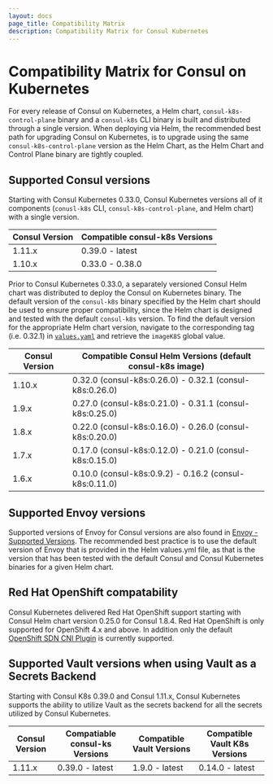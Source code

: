 ```yaml
---
layout: docs
page_title: Compatibility Matrix
description: Compatibility Matrix for Consul Kubernetes
---
```


# Compatibility Matrix for Consul on Kubernetes 

For every release of Consul on Kubernetes, a Helm chart, `consul-k8s-control-plane` binary and a `consul-k8s` CLI binary is built and distributed through a single version. When deploying via Helm, the recommended best path for upgrading Consul on Kubernetes, is to upgrade using the same `consul-k8s-control-plane` version as the Helm Chart, as the Helm Chart and Control Plane binary are tightly coupled. 

## Supported Consul versions

Starting with Consul Kubernetes 0.33.0, Consul Kubernetes versions all of it components (`conusl-k8s` CLI, `consul-k8s-control-plane`, and Helm chart) with a single version. 

| Consul Version | Compatible consul-k8s Versions  |
| -------------- | ------------------------------- |
| 1.11.x         | 0.39.0 - latest                 |
| 1.10.x         | 0.33.0 - 0.38.0                 |

Prior to Consul Kubernetes 0.33.0, a separately versioned Consul Helm chart was distributed to deploy the Consul on Kubernetes binary. The default version of the `consul-k8s` binary specified by the Helm chart should be used to ensure proper compatibility, since the Helm chart is designed and tested with the default `consul-k8s` version. To find the default version for the appropriate Helm chart version, navigate to the corresponding tag (i.e. 0.32.1) in [`values.yaml`](https://github.com/hashicorp/consul-helm/blob/v0.32.1/values.yaml) and retrieve the `imageK8S` global value. 

| Consul Version | Compatible Consul Helm Versions (default consul-k8s image) |
| -------------- | -----------------------------------------------------------|
| 1.10.x         | 0.32.0 (consul-k8s:0.26.0) - 0.32.1 (consul-k8s:0.26.0)    |
| 1.9.x          | 0.27.0 (consul-k8s:0.21.0) - 0.31.1 (consul-k8s:0.25.0)    |
| 1.8.x          | 0.22.0 (consul-k8s:0.16.0) - 0.26.0 (consul-k8s:0.20.0)    |
| 1.7.x          | 0.17.0 (consul-k8s:0.12.0) - 0.21.0 (consul-k8s:0.15.0)    |
| 1.6.x          | 0.10.0 (consul-k8s:0.9.2) - 0.16.2 (consul-k8s:0.11.0)     |

## Supported Envoy versions

Supported versions of Envoy for Consul versions are also found in [Envoy - Supported Versions](https://www.consul.io/docs/connect/proxies/envoy#supported-versions). The recommended best practice is to use the default version of Envoy that is provided in the Helm values.yml file, as that is the version that has been tested with the default Consul and Consul Kubernetes binaries for a given Helm chart.

## Red Hat OpenShift compatability 

Consul Kubernetes delivered Red Hat OpenShift support starting with Consul Helm chart version 0.25.0 for Consul 1.8.4. Red Hat OpenShift is only supported for OpenShift 4.x and above. In addition only the default [OpenShift SDN CNI Plugin](https://docs.openshift.com/container-platform/4.9/networking/openshift_sdn/about-openshift-sdn.html) is currently supported. 

## Supported Vault versions when using Vault as a Secrets Backend

Starting with Consul K8s 0.39.0 and Consul 1.11.x, Consul Kubernetes supports the ability to utilize Vault as the secrets backend for all the secrets utilized by Consul Kubernetes.  

| Consul Version | Compatiable consul-ks Versions | Compatible Vault Versions | Compatible Vault K8s Versions | 
| -------------- | ------------------------------ | --------------------------| ----------------------------- |
| 1.11.x         | 0.39.0 - latest                | 1.9.0 - latest            | 0.14.0 - latest               |

